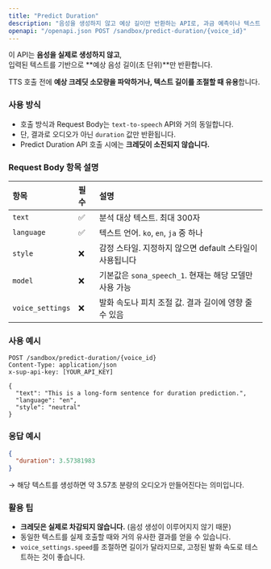 ```yaml
---
title: "Predict Duration"
description: "음성을 생성하지 않고 예상 길이만 반환하는 API로, 과금 예측이나 텍스트 길이 조절에 활용할 수 있습니다."
openapi: "/openapi.json POST /sandbox/predict-duration/{voice_id}"
---
```


이 API는 **음성을 실제로 생성하지 않고**,\
입력된 텍스트를 기반으로 **예상 음성 길이(초 단위)**만 반환합니다.

TTS 호출 전에 **예상 크레딧 소모량을 파악하거나, 텍스트 길이를 조절할 때 유용**합니다. 

### 사용 방식

- 호출 방식과 Request Body는 `text-to-speech` API와 거의 동일합니다.
- 단, 결과로 오디오가 아닌 `duration` 값만 반환됩니다.
- Predict Duration API 호출 시에는 **크레딧이 소진되지 않습니다.**

### Request Body 항목 설명

| 항목               | 필수 | 설명                                     |
| :--------------- | :-- | :------------------------------------- |
| `text`           | ✅  | 분석 대상 텍스트. 최대 300자                     |
| `language`       | ✅  | 텍스트 언어. `ko`, `en`, `ja` 중 하나          |
| `style`          | ❌  | 감정 스타일. 지정하지 않으면 default 스타일이 사용됩니다    |
| `model`          | ❌  | 기본값은 `sona_speech_1`. 현재는 해당 모델만 사용 가능 |
| `voice_settings` | ❌  | 발화 속도나 피치 조절 값. 결과 길이에 영향 줄 수 있음       |

### 사용 예시

```http
POST /sandbox/predict-duration/{voice_id}
Content-Type: application/json
x-sup-api-key: [YOUR_API_KEY]

{
  "text": "This is a long-form sentence for duration prediction.",
  "language": "en",
  "style": "neutral"
}
```

### 응답 예시

```json
{
  "duration": 3.57381983
}
```

→ 해당 텍스트를 생성하면 약 3.57초 분량의 오디오가 만들어진다는 의미입니다.

### 활용 팁

- **크레딧은 실제로 차감되지 않습니다.** (음성 생성이 이루어지지 않기 때문)
- 동일한 텍스트를 실제 호출할 때와 거의 유사한 결과를 얻을 수 있습니다.
- `voice_settings.speed`를 조절하면 길이가 달라지므로, 고정된 발화 속도로 테스트하는 것이 좋습니다.